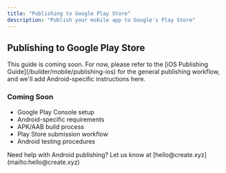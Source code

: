 ```yaml
---
title: "Publishing to Google Play Store"
description: "Publish your mobile app to Google's Play Store"
---
```


## Publishing to Google Play Store

<Note>
  This guide is coming soon. For now, please refer to the [iOS Publishing Guide](/builder/mobile/publishing-ios) for the general publishing workflow, and we'll add Android-specific instructions here.
</Note>

### Coming Soon

- Google Play Console setup
- Android-specific requirements
- APK/AAB build process
- Play Store submission workflow
- Android testing procedures

<Note>
  Need help with Android publishing? Let us know at [hello@create.xyz](mailto:hello@create.xyz)
</Note>
